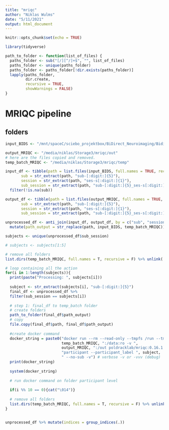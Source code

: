 ```yaml
---
title: "mriqc"
author: "Niklas Wulms"
date: "5/11/2021"
output: html_document
---
```


```r
knitr::opts_chunk$set(echo = TRUE)

library(tidyverse)

path_to_folder <- function(list_of_files) {
  paths_folder <- sub("[/][^/]+$", "", list_of_files)
  paths_folder <- unique(paths_folder)
  paths_folder <- paths_folder[!dir.exists(paths_folder)]
  lapply(paths_folder,
         dir.create,
         recursive = TRUE,
         showWarnings = FALSE)
}
```
# MRIQC pipeline

## folders
```r
input_BIDS <- "/mnt/spaceC/sciebo_projektbox/BiDirect_Neuroimaging/Bidirect_BIDS/bids/sourcedata/"

output_MRIQC <- "/media/niklas/Storage3/mriqc/out"
# here are the files copied and removed.
temp_batch_MRIQC <- "/media/niklas/Storage3/mriqc/temp"

```


```r
input_df <- tibble(path = list.files(input_BIDS, full.names = TRUE, recursive = TRUE) %>% str_subset("json|nii"),
       sub = str_extract(path, "sub-[:digit:]{5}"),
       session = str_extract(path, "ses-s[:digit:]{1}"),
       sub_session = str_extract(path, "sub-[:digit:]{5}_ses-s[:digit:]{1}")) %>%
  filter(!is.na(sub))


```


```r
output_df <- tibble(path = list.files(output_MRIQC, full.names = TRUE, recursive = TRUE) %>% str_subset("html"),
       sub = str_extract(path, "sub-[:digit:]{5}"),
       session = str_extract(path, "ses-s[:digit:]{1}"),
       sub_session = str_extract(path, "sub-[:digit:]{5}_ses-s[:digit:]{1}"))

unprocessed_df <- anti_join(input_df, output_df, by = c("sub", "session", "sub_session")) %>%
  mutate(path_output = str_replace(path, input_BIDS, temp_batch_MRIQC))
```


```r
subjects <- unique(unprocessed_df$sub_session)

# subjects <- subjects[1:5]

# remove all folders
list.dirs(temp_batch_MRIQC, full.names = T, recursive = F) %>% unlink(., recursive = TRUE)

# loop containing all the action
for(i in 1:length(subjects)){
  print(paste("Processing: ", subjects[i]))
  
  subject <- str_extract(subjects[i], "sub-[:digit:]{5}")
  final_df <- unprocessed_df %>%
  filter(sub_session == subjects[i])
  
  # step 1: final_df to temp_batch folder
  # create folders
  path_to_folder(final_df$path_output)
  # copy
  file.copy(final_df$path, final_df$path_output)
  
  #create docker command
  docker_string = paste0("docker run --rm --read-only --tmpfs /run --tmpfs /tmp -v ", 
                         temp_batch_MRIQC, ":/data:ro -v ",
                         output_MRIQC, ":/out poldracklab/mriqc:0.16.1 /data /out ",
                         "participant --participant_label ", subject, 
                         " --no-sub -v") # verbose -v or -vvv (debug)
  print(docker_string)
  
  system(docker_string)
  
  # run docker command on folder participant level
  
  if(i %% 10 == 0){cat("\014")}
  
  # remove all folders
  list.dirs(temp_batch_MRIQC, full.names = T, recursive = F) %>% unlink(., recursive = TRUE)
}


```


```r
```


```r
unprocessed_df %>% mutate(indices = group_indices(.))
```



```r


```


```r
```



```r

```

